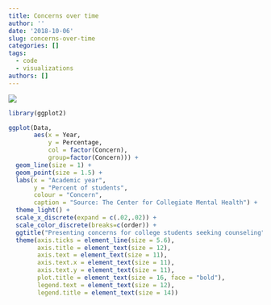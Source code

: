 ```yaml
---
title: Concerns over time
author: ''
date: '2018-10-06'
slug: concerns-over-time
categories: []
tags:
  - code
  - visualizations
authors: []
---
```


![](/images/CLICC top trends graph_2018.png)

```r
library(ggplot2)

ggplot(Data, 
       aes(x = Year, 
           y = Percentage, 
           col = factor(Concern), 
           group=factor(Concern))) + 
  geom_line(size = 1) + 
  geom_point(size = 1.5) + 
  labs(x = "Academic year", 
       y = "Percent of students", 
       colour = "Concern", 
       caption = "Source: The Center for Collegiate Mental Health") +
  theme_light() +
  scale_x_discrete(expand = c(.02,.02)) + 
  scale_color_discrete(breaks=c(order)) +
  ggtitle("Presenting concerns for college students seeking counseling") +
  theme(axis.ticks = element_line(size = 5.6), 
        axis.title = element_text(size = 12), 
        axis.text = element_text(size = 11),
        axis.text.x = element_text(size = 11), 
        axis.text.y = element_text(size = 11), 
        plot.title = element_text(size = 16, face = "bold"), 
        legend.text = element_text(size = 12), 
        legend.title = element_text(size = 14)) 
```

